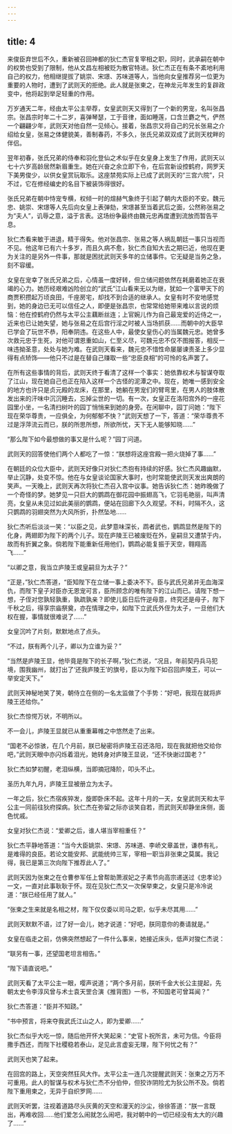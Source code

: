 ```yaml
---
---
---
```

title: 4
---




来俊臣弃世后不久，重新被召回神都的狄仁杰官复宰相之职，同时，武承嗣在朝中的权势也受到了限制，他从文昌左相被贬为散官特进。狄仁杰正在有条不紊地利用自己的权力，他相继提拔了姚崇、宋璟、苏味道等人，当他向女皇推荐另一位更为重要的人物时，遭到了武则天的拒绝。此人就是张柬之，在神龙元年发生的复辟政变中，他将起到举足轻重的作用。

万岁通天二年，经由太平公主举荐，女皇武则天又得到了一个新的男宠，名叫张昌宗。张昌宗时年二十二岁，喜弹琴瑟，工于音律，面如睡莲，口含兰麝之气，俨然一个翩翩少年，武则天对他自然一见倾心。接着，张昌宗又将自己的兄长张易之介绍给女皇，张易之体健貌美，善制春药，不多久，张氏兄弟双双成了武则天枕畔的伴侣。

翌年初春，张氏兄弟的侍奉和羽化登仙之术似乎在女皇身上发生了作用，武则天以七十六岁高龄居然新眉重生。她在兴奋之余立即下令，在后宫新设控鹤府，网罗天下美男俊少，以供女皇赏玩取乐。这座禁苑实际上已成了武则天的“三宫六院”，只不过，它在修经编史的名目下被装饰得很好。

张氏兄弟在朝中恃宠专横，权倾一时的煊赫气象终于引起了朝内大臣的不安。魏元忠、姚崇、宋璟等人先后向女皇上表弹劾，宋璟甚至当着武后之面，公然称张易之为“夫人”，讥辱之意，溢于言表。这场纷争最终由魏元忠再度遭到流放而暂告平息。

狄仁杰看来敏于进退，精于得失。他对张昌宗、张易之等人祸乱朝廷一事只当视而不见。他这年已有六十多岁，而且久病不愈，狄仁杰自知大去之期已近，他现在更为关注的是另外一件事，那就是困扰武则天多年的立储事件。它无疑是当务之急，刻不容缓。

女皇在宠幸了张氏兄弟之后，心情虽一度好转，但立储问题依然在耗磨着她正在衰竭的心力。她历经艰难凶险创立的“武氏”江山看来无以为继，犹如一个富甲天下的商贾积攒起万顷良田，千座房宅，却找不到合适的继承人。女皇有时不安地感觉到，她的身边已无可以信任之人，即便是张昌宗，也常常给她带来难以言说的烦恼：他在控鹤府仍然与太平公主藕断丝连；上官婉儿作为自己最宠爱的近侍之一，近来也已让她失望，她与张易之在后宫行淫之时被人当场抓获……而朝中的大臣早已学会了玩世不恭，阳奉阴违。在这些人中，最使女皇伤心的当属魏元忠。她曾多次救元忠于生死，对他可谓恩重如山，仁至义尽，可魏元忠不仅不图报答，相反一味违拗圣意，处处与她为难。在武则天看来，魏元忠不惜性命屡屡谏责圣上多少显得有点矫饰——他只不过是在替自己赚取一些“忠臣良相”的可怜的名声罢了。

在所有这些事情的背后，武则天终于看清了这样一个事实：她依靠权术与智谋夺取了江山，现在她自己也正在陷入这样一个古怪的泥潭之中。现在，她唯一感到安全的地方也许只是贞元殿的龙床，在那里，她躺在男宠们的臂弯里，在男人的肢体散发出来的汗味中沉沉睡去，忘掉尘世的一切。有一次，女皇正在洛阳宫外的一座花园里小坐，一名清扫树叶的园丁悄悄来到她的身旁。在闲聊中，园丁问她：“陛下现在荣华尊贵，一应俱全，为何郁郁不快？”武则天想了一下，答道：“荣华尊贵不过是浮萍流云而已，朕的所思所想，所欲所忧，天下无人能够知晓……”

“那么陛下如今最想做的事又是什么呢？”园丁问道。

武则天的回答使他们两个人都吃了一惊：“朕想将这座宫殿一把火烧掉了事……”

在朝廷的众位大臣中，武则天好像只对狄仁杰抱有持续的好感。狄仁杰风趣幽默，举止沉静，处变不惊。他在与女皇谈论国家大事时，也时常能使武则天发出爽朗的笑声。一天晚上，武则天再次将狄仁杰召入宫中议事。她告诉狄仁杰：她昨晚做了一个奇怪的梦。她梦见一只巨大的鹦鹉在御花园中振翅高飞，它羽毛艳丽，叫声清亮，女皇从未见过如此美丽的鹦鹉，便站在回廊下久久观望。不料，时隔不久，这只鹦鹉的羽翅突然为大风所折，扑然坠地……

狄仁杰听后淡淡一笑：“以臣之见，此梦意味深长，鹉者武也，鹦鹉显然是陛下的化身，两翅即为陛下的两个儿子。现在庐陵王已被废贬在外，皇嗣旦又遭禁于内，故而有折翼之象。倘若陛下能重新任用他们，鹦鹉必能复振于天空，翱翔高飞……”

“以卿之意，我当立庐陵王或皇嗣旦为太子？”

“正是，”狄仁杰答道，“臣知陛下在立储一事上委决不下。臣与武氏兄弟并无血海深仇，而陛下皇子对臣亦无恩宠可言，臣所顾念的唯有陛下的江山而已。请陛下想一想，子侄对您孰轻孰重，孰疏孰亲？即使儿臣日后忤逆母意，终究还是母子，陛下千秋之后，得享宗庙祭奠，亦在情理之中，如陛下立武氏外侄为太子，一旦他们大权在握，事情就很难说了……”

女皇沉吟了片刻，默默地点了点头。

“不过，朕有两个儿子，卿以为立谁为妥？”

“当然是庐陵王显，他毕竟是陛下的长子啊，”狄仁杰说，“况且，年前契丹兵马犯境，围我幽州，就打出了‘还我庐陵王’的旗号，臣以为陛下如召回庐陵王，可以一举安定天下。”

武则天神秘地笑了笑，朝侍立在侧的一名太监做了个手势：“好吧，我现在就将庐陵王还给你。”

狄仁杰惊愕万状，不明所以。

不一会儿，庐陵王显就已从重重幕帷之中悠然走了出来。

“国老不必惊骇，在几个月前，朕已秘密将庐陵王召还洛阳，现在我就把他交给你吧，”武则天眼中亦闪烁着泪光，她转身对庐陵王显说，“还不快谢过国老？”

狄仁杰如梦初醒，老泪纵横，当即摘冠降阶，叩头不止。

圣历九年九月，庐陵王显被册立为太子。

一年之后，狄仁杰宿疾猝发，旋即卧床不起。这年十月的一天，女皇武则天和太平公主一同前往狄府探病。狄仁杰在弥留之际亦谈笑自若，而武则天却静坐床侧，面色忧戚。

女皇对狄仁杰说：“爱卿之后，谁人堪当宰相重任？”

狄仁杰平静地答道：“当今大臣姚崇、宋璟、苏味道、李峤文章盖世，谦恭有礼，是难得的良臣。若论文能安邦、武能统帅三军，宰相一职当非张柬之莫属。我记得，我已是第三次向陛下推荐此人了。”

武则天因为张柬之在仓曹参军任上曾帮助萧淑妃之子素节向高宗递送过《忠孝论》一文，一直对此事耿耿于怀。现在见狄仁杰又一次保举柬之，女皇只是冷冷说道：“朕已经任用了就人。”

“张柬之生来就是名相之材，陛下仅仅委以司马之职，似乎未尽其用……”

武则天默默不语，过了好一会儿，她才说道：“好吧，朕同意你的奏请就是。”

女皇在临走之前，仿佛突然想起了一件什么事来，她接近床头，低声对狻仁杰说：

“联另有一事，还望国老坦言相告。”

“陛下请直说吧。”

武则天看了太平公主一眼，嘤声说道；“两个多月前，朕听千金大长公主提起，先朝太史令李淳风曾与术士袁天罡合演《推背图》一书，不知国老可曾耳闻？”

狄仁杰答道：“臣并不知跷。”

“书中预言，将来夺我武氏江山之人，即为爱卿……”

狄仁杰似乎大吃一惊，随后他开怀大笑起来：“史官卜祝所言，未可为信。今臣将撒手西还，而陛下社稷稳若泰山，足见此言虚妄无理，陛下何忧之有？”

武则天也笑了起来。

在回宫的路上，天空突然狂风大作。太平公主一连几次提醒武则天：张柬之万万不可重用。此人的智谋与权术与狄仁杰不分伯仲，但狡诈阴险尤为狄公所不及。倘若陛下重用柬之，无异于自织罗网……

武则天听罢，注视着道路尽头灰黄的天空和漫天的沙尘，徐徐答道：“朕一言既出，再难收回……他们爱怎么闹就怎么闹吧，我对朝中的一切已经没有太大的兴趣了……”